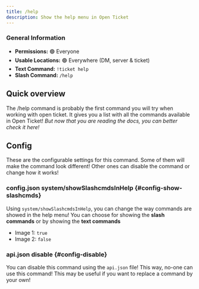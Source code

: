 ```yaml
---
title: /help
description: Show the help menu in Open Ticket
---
```


### General Information
- **Permissions:** 🟢 Everyone
- **Usable Locations:** 🟢 Everywhere (DM, server & ticket)
- **Text Command:** `!ticket help`
- **Slash Command:** `/help`

## Quick overview
The /help command is probably the first command you will try when working with open ticket.
It gives you a list with all the commands available in Open Ticket!
*But now that you are reading the docs, you can better check it here!*

<GoodImage src="/img/docs/commands/help_slash.png" size="50%"></GoodImage>

## Config
These are the <InlineLink url="docs/config/main" isdoc="true">configurable settings</InlineLink> for this command.
Some of them will make the command look different!
Other ones can disable the command or change how it works!

### <InlineLink url="docs/config/main" isdoc="true"><LabelText color="blue">config.json</LabelText></InlineLink> system/showSlashcmdsInHelp \{#config-show-slashcmds}
Using `system/showSlashcmdsInHelp`, you can change the way commands are showed in the help menu!
You can choose for showing the **slash commands** or by showing the **text commands**

- Image 1: `true`
- Image 2: `false` 

<FlexHorizontal mode="left">
    <GoodImage src="/img/docs/commands/help_slash.png" size="40%"></GoodImage>
    <GoodImage src="/img/docs/commands/help_text.png" size="40%"></GoodImage>
</FlexHorizontal>

### <InlineLink url="docs/config/api" isdoc="true"><LabelText color="red">api.json</LabelText></InlineLink> disable \{#config-disable}
You can disable this command using the `api.json` file! This way, no-one can use this command!
This may be useful if you want to replace a command by your own!